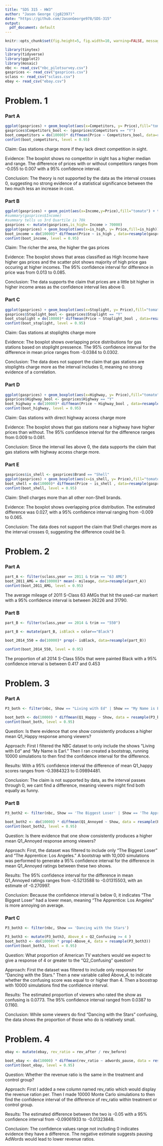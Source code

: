 ---
title: "SDS 315 - HW3"
author: "Jason George (jg82397)"
date: "https://github.com/JasonGeorge978/SDS-315"
output:
  pdf_document: default
---

```{r global_options, echo=FALSE}
knitr::opts_chunk$set(fig.height=5, fig.width=10, warning=FALSE, message=FALSE, tidy=TRUE, echo=FALSE, tidy.opts=list(width.cutoff=60))
```

```{r}
library(tinytex)
library(tidyverse)
library(ggplot2)
library(mosaic)
nbc <- read_csv("nbc_pilotsurvey.csv")
gasprices <- read_csv("gasprices.csv")
sclass <- read_csv("sclass.csv")
ebay <- read_csv("ebay.csv")
```

\newpage

# **Problem. 1**

### **Part A**

```{r}
ggplot(gasprices) + geom_boxplot(aes(x=Competitors, y= Price),fill="tomato") + theme_minimal() + labs(title="Price of Gas vs Competitors in Area",x= "Competitors", y= "Price($)")
gasprices$Competitors_bool <- (gasprices$Competitors == "Y")
boot_competitors = do(10000)* diffmean(Price ~ Competitors_bool, data=resample(gasprices))
confint(boot_competitors, level = 0.95)
```

Claim:
Gas stations charge more if they lack direct competition in sight.

Evidence: The boxplot shows no competitor in sight has a higher median and range. The difference of prices with or without competitors ranges from -0.055 to 0.007 with a 95% confidence interval. 

Conclusion:
The theory is not supported by the data as the interval crosses 0, suggesting no strong evidence of a statistical significance between the two much less an increase in cost.

\newpage

### **Part B**

```{r}
ggplot(gasprices) + geom_point(aes(x=Income,y=Price),fill="tomato") + theme_minimal() + labs(title="Price of Gas vs Income of Area", x="Income", y="Price($)")
#summary(gasprices$Income)
#summary tells us 3rd Quartile is 70k
gasprices <- mutate(gasprices,is_high= Income > 70000)
ggplot(gasprices) + geom_boxplot(aes(x=is_high, y= Price,fill=is_high)) + theme_minimal() + labs(title="Price of Gas vs High and Low Income", x="High or Low Income", y="Price($)",fill="High Income") + theme_minimal()
boot_income = do(10000)* diffmean(Price ~ is_high , data=resample(gasprices)) 
confint(boot_income, level = 0.95)
```

Claim:
The richer the area, the higher the gas prices

Evidence: 
The boxplot shows that areas classified as High Income have higher gas prices and the scatter plot shows majority of high price gas occuring at higher incomes. The 95% confidence interval for difference in price was from 0.013 to 0.085.

Conclusion:
The data supports the claim that prices are a little bit higher in higher income areas as the confidence interval lies above 0. 
\newpage

### **Part C**

```{r}
ggplot(gasprices) + geom_boxplot(aes(x=Stoplight, y= Price),fill="tomato") + theme_minimal() + labs(title="Price of Gas vs Pressence of Stoplight", x="Pressence of Stoplight", y="Price($)")
gasprices$Stoplight_bool <- gasprices$Stoplight == "Y"
boot_stoplight = do(10000)* diffmean(Price ~ Stoplight_bool , data=resample(gasprices))
confint(boot_stoplight, level = 0.95)
```

Claim:
Gas stations at stoplights charge more

Evidence:
The boxplot shows overlapping price distributions for gas stations based on stoplight pressence. The 95% confidence interval for the difference in mean price ranges from -0.0384 to 0.0302.

Conclusion:
The data does not support the claim that gas stations are stoplights charge more as the interval includes 0, meaning no strong evidence of a correlation. 

\newpage

### **Part D**

```{r}
ggplot(gasprices) + geom_boxplot(aes(x=Highway, y= Price),fill="tomato") + theme_minimal() + labs(title="Price of Gas vs Pressence of Highway Nearby", x="Pressence of Highway", y="Price($)")
gasprices$Highway_bool <- gasprices$Highway == "Y"
boot_highway = do(10000)* diffmean(Price ~ Highway_bool , data=resample(gasprices))
confint(boot_highway, level = 0.95)
```

Claim:
Gas stations with direct highway access charge more

Evidence: 
The boxplot shows that gas stations near a highway have higher prices than without. The 95% confidence interval for the difference ranges from 0.009 to 0.081.

Conclusion:
Since the interval lies above 0, the data supports the claim that gas stations with highway access charge more. 

\newpage

### **Part E**

```{r}
gasprices$is_shell <- gasprices$Brand == "Shell"
ggplot(gasprices) + geom_boxplot(aes(x=is_shell, y= Price),fill="tomato") + theme_minimal() + labs(title="Price of Gas vs Pressence of Stoplight", x="Pressence of Stoplight", y="Price($)")
boot_shell = do(10000)* diffmean(Price ~ is_shell , data=resample(gasprices))
confint(boot_shell, level = 0.95)
```

Claim:
Shell charges more than all other non-Shell brands.

Evidence: 
The boxplot shows overlapping price distribution. The estimated difference was 0.027, with a 95% confidence interval ranging from -0.009 to 0.065. 

Conclusion:
The data does not support the claim that Shell charges more as the interval crosses 0, suggesting the difference could be 0. 
\newpage

# **Problem. 2**


### **Part A**

```{r}
part_A <- filter(sclass,year == 2011 & trim == "63 AMG")
boot_2011_AMG = do(10000)* mean(~ mileage, data=resample(part_A))
confint(boot_2011_AMG, level = 0.95)
```

The average mileage of 2011 S-Class 63 AMGs that hit the used-car markert with a 95% confidence interval is between 26226 and 31790.

### **Part B**

```{r}
part_B <- filter(sclass,year == 2014 & trim == "550")

part_B <- mutate(part_B, isBlack = color=="Black")

boot_2014_550 = do(10000)* prop(~ isBlack, data=resample(part_B))

confint(boot_2014_550, level = 0.95)

```

The proportion of all 2014 S-Class 550s that were painted Black with a 95% confidence interval is between 0.417 and 0.453

\newpage

# **Problem. 3**


### **Part A**


```{r}
P3_both <- filter(nbc, Show == "Living with Ed" | Show == "My Name is Earl")

boot_both <- do(10000) * diffmean(Q1_Happy ~ Show, data = resample(P3_both))
confint(boot_both, level = 0.95)

```

Question:
Is there evidence that one show consistently produces
a higher mean Q1_Happy response among viewers?

Approach: 
First I filtered the NBC dataset to only include the shows "Living with Ed" and "My Name is Earl." Then I ran created a bootstrap, running 10000 simulations to then find the confidence interval for the difference. 

Results:
With a 95% confidence interval the difference of mean Q1_happy scores ranges from -0.3984323 to 0.09894481.

Conclusion:
The claim is not supported by data, as the interval passes through 0, we cant find a difference, meaning viewers might find both equally as funny. 

### **Part B**


```{r}
P3_both2 <- filter(nbc, Show == 'The Biggest Loser' | Show == 'The Apprentice: Los Angeles')

boot_both2 <- do(10000) * diffmean(Q1_Annoyed ~ Show, data = resample(P3_both2))
confint(boot_both2, level = 0.95)
```

Question: 
Is there evidence that one show consistently produces a higher mean Q1_Annoyed response among viewers?

Approach:
First, the dataset was filtered to include only “The Biggest Loser” and “The Apprentice: Los Angeles.” A bootstrap with 10,000 simulations was performed to generate a 95% confidence interval for the difference in mean Q1_Annoyed ratings between these two shows.

Results:
The 95% confidence interval for the difference in mean Q1_Annoyed ratings ranges from -0.5213588 to -0.01315503, with an estimate of -0.270997.

Conclusion:
Because the confidence interval is below 0, it indicates "The Biggest Loser" had a lower mean, meaning "The Apprentice: Los Angeles" is more annoying on average. 

### **Part C**

```{r}
P3_both3 <- filter(nbc, Show == 'Dancing with the Stars')

P3_both3 <- mutate(P3_both3, Above_4 = Q2_Confusing >= 4 )
boot_both3 <- do(10000) * prop(~Above_4, data = resample(P3_both3))
confint(boot_both3, level = 0.95)

```

Question:
What proportion of American TV watchers would we expect to give a
response of 4 or greater to the “Q2_Confusing” question?

Approach:
First the dataset was filtered to include only responses for "Dancing with the Stars." Then a new variable called Above_4, to indicate whether the confusing score was equal to or higher than 4. Then a boostrap with 10000 simulations find the confidence interval. 

Results:
The estimated proportion of viewers who rated the show as confusing is 0.0773. The 95% confidence interval ranged from 0.0387 to 0.1160. 

Conclusion:
While some viewers do find "Dancing with the Stars" confusing, the data shows the proportion of those who do is relatively small. 

\newpage

# **Problem. 4**

```{r}
ebay <- mutate(ebay, rev_ratio = rev_after / rev_before)

boot_ebay <- do(10000) * diffmean(rev_ratio ~ adwords_pause, data = resample(ebay))
confint(boot_ebay, level = 0.95)
```

Question:
Whether the revenue
ratio is the same in the treatment and control group?

Approach:
First I added a new column named rev_ratio which would display the revenue ration per. Then I made 10000 Monte Carlo simulations to then find the confidence interval of the difference of rev_ratio within treatment or control group. 

Results:
The estimated difference between the two is -0.05 with a 95% confidence interval from -0.09061933 to -0.01323848.

Conclusion:
The confidence values range not including 0 indicates evidence they have a difference. The negative estimate suggests pausing AdWords would lead to lower revenue ratios. 
